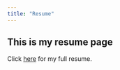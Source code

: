 ```yaml
---
title: "Resume"
---
```


## This is my resume page



Click [here](Amy Yeung Resume.pdf) for my full resume.

